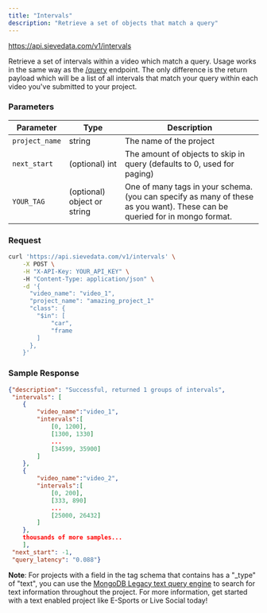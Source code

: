 ```yaml
---
title: "Intervals"
description: "Retrieve a set of objects that match a query"
---
```


<RequestSimple method="POST">https://api.sievedata.com/v1/intervals</RequestSimple>

Retrieve a set of intervals within a video which match a query. Usage works in the same way as the [/query](/query/metadata) endpoint. The only difference is the return payload which will be a list of all intervals that match your query within each video you've submitted to your project.

### Parameters

| Parameter | Type | Description |
| ---- | ----- | ---- |
| `project_name` | string | The name of the project |
| `next_start` | (optional) int | The amount of objects to skip in query (defaults to 0, used for paging) |
| `YOUR_TAG` | (optional) object or string | One of many tags in your schema. (you can specify as many of these as you want). These can be queried for in mongo format.

### Request

```bash Terminal
curl 'https://api.sievedata.com/v1/intervals' \
    -X POST \
    -H "X-API-Key: YOUR_API_KEY" \ 
    -H "Content-Type: application/json" \
    -d '{
      "video_name": "video_1",
      "project_name": "amazing_project_1"
      "class": {
        "$in": [
            "car",
            "frame
        ]
      },
    }'
```

### Sample Response

```json
{"description": "Successful, returned 1 groups of intervals",
 "intervals": [
    {
        "video_name":"video_1",
        "intervals":[
            [0, 1200],
            [1300, 1330]
            ...
            [34599, 35900]
        ]
    },
    {
        "video_name":"video_2",
        "intervals":[
            [0, 200],
            [333, 890]
            ...
            [25000, 26432]
        ]
    },
    thousands of more samples...
    ],
 "next_start": -1,
 "query_latency": "0.088"}
```

**Note**: For projects with a field in the tag schema that contains has a "_type" of "text", you can use the [MongoDB Legacy text query engine](https://www.mongodb.com/docs/manual/core/text-search-operators/) to search for text information throughout the project. For more information, get started with a text enabled project like E-Sports or Live Social today!